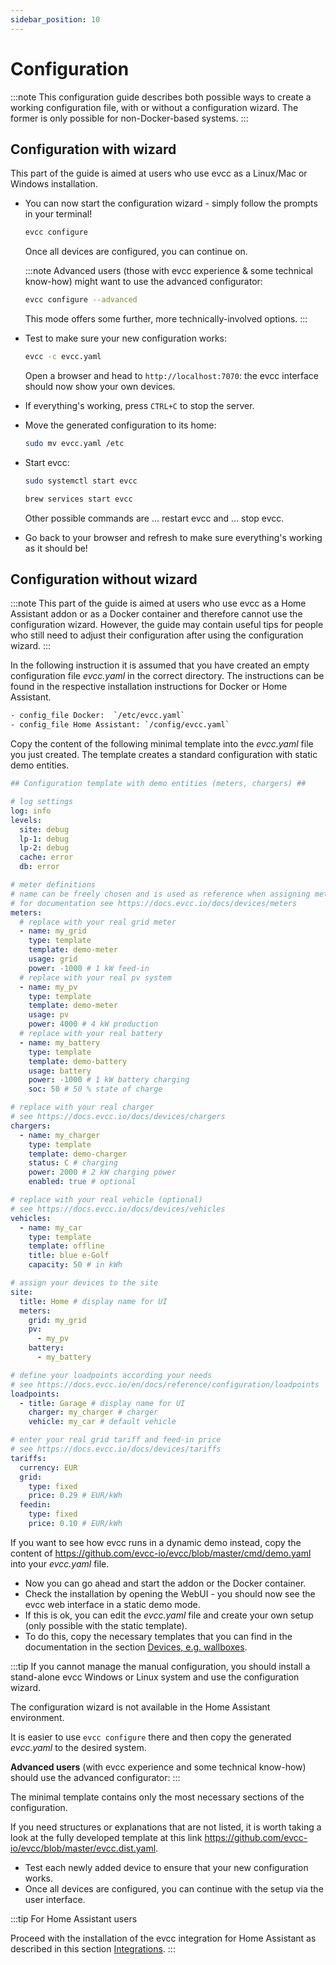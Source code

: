 ```yaml
---
sidebar_position: 10
---
```


# Configuration
:::note
This configuration guide describes both possible ways to create a working configuration file, with or without a configuration wizard.
The former is only possible for non-Docker-based systems.
:::


## Configuration with wizard

This part of the guide is aimed at users who use evcc as a Linux/Mac or Windows installation.

- You can now start the configuration wizard - simply follow the prompts in your terminal!

  ```sh
  evcc configure
  ```

  Once all devices are configured, you can continue on.

  :::note
  Advanced users (those with evcc experience & some technical know-how) might want to use the advanced configurator:

  ```sh
  evcc configure --advanced
  ```

  This mode offers some further, more technically-involved options.
  :::

- Test to make sure your new configuration works:

  ```sh
  evcc -c evcc.yaml
  ```

  Open a browser and head to `http://localhost:7070`: the evcc interface should now show your own devices.

- If everything's working, press `CTRL+C` to stop the server.

- Move the generated configuration to its home:

  ```sh
  sudo mv evcc.yaml /etc
  ```

- Start evcc:

  ```sh title="Linux"
  sudo systemctl start evcc
  ```

  ```sh title="MacOS"
  brew services start evcc
  ```

  Other possible commands are ... restart evcc and ... stop evcc.

- Go back to your browser and refresh to make sure everything's working as it should be!


## Configuration without wizard

:::note
This part of the guide is aimed at users who use evcc as a Home Assistant addon or as a Docker container and therefore cannot use the configuration wizard.
However, the guide may contain useful tips for people who still need to adjust their configuration after using the configuration wizard.
:::


In the following instruction it is assumed that you have created an empty configuration file _evcc.yaml_ in the correct directory.
The instructions can be found in the respective installation instructions for Docker or Home Assistant.

```sh
- config_file Docker:  `/etc/evcc.yaml`
- config_file Home Assistant: `/config/evcc.yaml`
```

Copy the content of the following minimal template into the _evcc.yaml_ file you just created.
The template creates a standard configuration with static demo entities.

```yaml title="evcc.yaml Mini Template"
## Configuration template with demo entities (meters, chargers) ##

# log settings
log: info
levels:
  site: debug
  lp-1: debug
  lp-2: debug
  cache: error
  db: error

# meter definitions
# name can be freely chosen and is used as reference when assigning meters to site and loadpoints
# for documentation see https://docs.evcc.io/docs/devices/meters
meters:
  # replace with your real grid meter
  - name: my_grid
    type: template
    template: demo-meter
    usage: grid
    power: -1000 # 1 kW feed-in
  # replace with your real pv system
  - name: my_pv
    type: template
    template: demo-meter
    usage: pv
    power: 4000 # 4 kW production
  # replace with your real battery
  - name: my_battery
    type: template
    template: demo-battery
    usage: battery
    power: -1000 # 1 kW battery charging
    soc: 50 # 50 % state of charge

# replace with your real charger
# see https://docs.evcc.io/docs/devices/chargers
chargers:
  - name: my_charger
    type: template
    template: demo-charger
    status: C # charging
    power: 2000 # 2 kW charging power
    enabled: true # optional

# replace with your real vehicle (optional)
# see https://docs.evcc.io/docs/devices/vehicles
vehicles:
  - name: my_car
    type: template
    template: offline
    title: blue e-Golf
    capacity: 50 # in kWh

# assign your devices to the site
site:
  title: Home # display name for UI
  meters:
    grid: my_grid
    pv:
      - my_pv
    battery:
      - my_battery

# define your loadpoints according your needs
# see https://docs.evcc.io/en/docs/reference/configuration/loadpoints
loadpoints:
  - title: Garage # display name for UI
    charger: my_charger # charger
    vehicle: my_car # default vehicle

# enter your real grid tariff and feed-in price
# see https://docs.evcc.io/docs/devices/tariffs
tariffs:
  currency: EUR
  grid:
    type: fixed
    price: 0.29 # EUR/kWh
  feedin:
    type: fixed
    price: 0.10 # EUR/kWh
```

If you want to see how evcc runs in a dynamic demo instead,
copy the content of https://github.com/evcc-io/evcc/blob/master/cmd/demo.yaml into your _evcc.yaml_ file.

- Now you can go ahead and start the addon or the Docker container.
- Check the installation by opening the WebUI - you should now see the evcc web interface in a static demo mode.
- If this is ok, you can edit the _evcc.yaml_ file and create your own setup (only possible with the static template).
- To do this, copy the necessary templates that you can find in the documentation in the section [Devices, e.g. wallboxes](../devices/chargers).

:::tip
If you cannot manage the manual configuration, you should install a stand-alone evcc Windows or Linux system and use the configuration wizard.

The configuration wizard is not available in the Home Assistant environment.

It is easier to use `evcc configure` there and then copy the generated _evcc.yaml_ to the desired system.

**Advanced users** (with evcc experience and some technical know-how) should use the advanced configurator:
:::

The minimal template contains only the most necessary sections of the configuration.

If you need structures or explanations that are not listed, it is worth taking a look at the fully developed template at this
link https://github.com/evcc-io/evcc/blob/master/evcc.dist.yaml.


- Test each newly added device to ensure that your new configuration works.
- Once all devices are configured, you can continue with the setup via the user interface.

:::tip
For Home Assistant users

Proceed with the installation of the evcc integration for Home Assistant as described in this section [Integrations](../integrations/home-assistant).
:::
